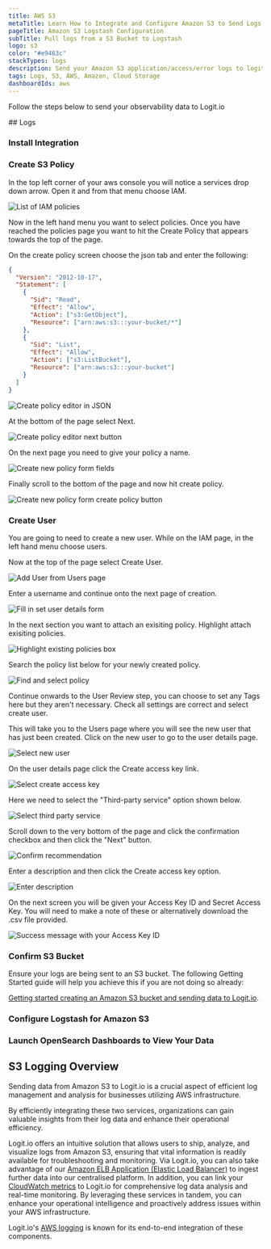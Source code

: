 ```yaml
---
title: AWS S3
metaTitle: Learn How to Integrate and Configure Amazon S3 to Send Logs
pageTitle: Amazon S3 Logstash Configuration
subTitle: Pull logs from a S3 Bucket to Logstash
logo: s3
color: "#e9463c"
stackTypes: logs
description: Send your Amazon S3 application/access/error logs to logit.io via logstash using the instructions below and begin searching your data
tags: Logs, S3, AWS, Amazon, Cloud Storage
dashboardIds: aws
---
```


Follow the steps below to send your observability data to Logit.io

<Steps>
  ## Logs

  ### Install Integration

  <InstallIntegration/>
  
  ### Create S3 Policy

  In the top left corner of your aws console you will notice a services drop down arrow. 
  Open it and from that menu choose IAM.
          
  ![List of IAM policies](@/images/integrations/s3/s3-003.png)

  Now in the left hand menu you want to select policies. Once you have reached the policies 
  page you want to hit the Create Policy that appears towards the top of the page. 

  On the create policy screen choose the json tab and enter the following:

  ```json copy showLineNumbers
  {
    "Version": "2012-10-17",
    "Statement": [
      {
        "Sid": "Read",
        "Effect": "Allow",
        "Action": ["s3:GetObject"],
        "Resource": ["arn:aws:s3:::your-bucket/*"]
      },
      {
        "Sid": "List",
        "Effect": "Allow",
        "Action": ["s3:ListBucket"],
        "Resource": ["arn:aws:s3:::your-bucket"]
      }
    ]
  }
  ```

  ![Create policy editor in JSON](@/images/integrations/s3/s3-004.png)

  At the bottom of the page select Next.

  ![Create policy editor next button](@/images/integrations/s3/s3-011.png)

  On the next page you need to give your policy a name.

  ![Create new policy form fields](@/images/integrations/s3/s3-005.png)

  Finally scroll to the bottom of the page and now hit create policy.

  ![Create new policy form create policy button](@/images/integrations/s3/s3-012.png)

  ### Create User
  You are going to need to create a new user. While on the IAM page, in the left hand menu choose users.

  Now at the top of the page select Create User.

  ![Add User from Users page](@/images/integrations/s3/s3-001.png)

  Enter a username and continue onto the next page of creation.

  ![Fill in set user details form](@/images/integrations/s3/s3-002.png)

  In the next section you want to attach an exisiting policy. Highlight attach exisiting policies.

  ![Highlight existing policies box](@/images/integrations/s3/s3-006.png)

  Search the policy list below for your newly created policy.

  ![Find and select policy](@/images/integrations/s3/s3-013.png)

  Continue onwards to the User Review step, you can choose to set any Tags here but 
  they aren't necessary. Check all settings are correct and select create user.

  This will take you to the Users page where you will see the new user that has 
  just been created. Click on the new user to go to the user details page.

  ![Select new user](@/images/integrations/s3/s3-014.png)

  On the user details page click the Create access key link.

  ![Select create access key](@/images/integrations/s3/s3-015.png)

  Here we need to select the "Third-party service" option shown below.

  ![Select third party service](@/images/integrations/s3/s3-016.png)

  Scroll down to the very bottom of the page and click the confirmation 
  checkbox and then click the "Next" button.

  ![Confirm recommendation](@/images/integrations/s3/s3-017.png)

  Enter a description and then click the Create access key option.

  ![Enter description](@/images/integrations/s3/s3-018.png)

  On the next screen you will be given your Access Key ID and Secret Access Key. 
  You will need to make a note of these or alternatively download the .csv file provided.

  ![Success message with your Access Key ID](@/images/integrations/s3/s3-008.png)

  ### Confirm S3 Bucket

  Ensure your logs are being sent to an S3 bucket. The following Getting Started guide 
  will help you achieve this if you are not doing so already:
          
  [Getting started creating an Amazon S3 bucket and sending data to Logit.io](/log-management/troubleshooting/how-to-create-amazon-s3-bucket).

  ### Configure Logstash for Amazon S3

  <AddS3Input type="aws_s3" stackType="logs" utmMedium="logs" utmCampaign="awss3" input="s3" buttonText="AWS" />
  
  ### Launch OpenSearch Dashboards to View Your Data

  <LaunchVisualizer type="logs" />

</Steps>

## S3 Logging Overview

Sending data from Amazon S3 to Logit.io is a crucial aspect of efficient log 
management and analysis for businesses utilizing AWS infrastructure. 

By efficiently integrating these two services, organizations can gain valuable 
insights from their log data and enhance their operational efficiency. 

Logit.io offers an intuitive solution that allows users to ship, analyze, and visualize 
logs from Amazon S3, ensuring that vital information is readily available for troubleshooting 
and monitoring. Via Logit.io, you can also take advantage of our 
[Amazon ELB Application (Elastic Load Balancer)](/integrations/elb-application) to ingest 
further data into our centralised platform. In addition, you can link your 
[CloudWatch metrics](/integrations/cloudwatch/#metrics) to Logit.io for comprehensive log data analysis 
and real-time monitoring. By leveraging these services in tandem, you can enhance your 
operational intelligence and proactively address issues within your AWS infrastructure.

Logit.io's [AWS logging](https://logit.io/solutions/aws-logging/) is known for its end-to-end integration of these components.